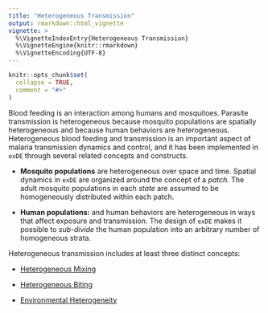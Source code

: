 ```yaml
---
title: "Heterogeneous Transmission"
output: rmarkdown::html_vignette
vignette: >
  %\VignetteIndexEntry{Heterogeneous Transmission}
  %\VignetteEngine{knitr::rmarkdown}
  %\VignetteEncoding{UTF-8}
---
```


```r
knitr::opts_chunk$set(
  collapse = TRUE,
  comment = "#>"
)
```

Blood feeding is an interaction among humans and mosquitoes. Parasite transmission is heterogeneous because mosquito populations are spatially heterogeneous and because human behaviors are heterogeneous. Heterogeneous blood feeding and transmission is an important aspect of malaria transmission dynamics and control, and it has been implemented in `exDE` through several related concepts and constructs. 

+ **Mosquito populations** are heterogeneous over space and time. Spatial dynamics in `exDE` are organized around the concept of a *patch.* The adult mosquito populations in each *state* are assumed to be homogeneously distributed within each patch.

+ **Human populations:** and human behaviors are heterogeneous in ways that affect exposure and transmission. The design of `exDE` makes it possible to *sub-divide* the human population into an arbitrary number of homogeneous strata. 

Heterogeneous transmission includes at least three distinct concepts:

+ [Heterogeneous Mixing](heterogeneous_mixing.html)

+ [Heterogeneous Biting](heterogeneous_mixing.html)

+ [Environmental Heterogeneity](environmental_heterogeneity.html)




